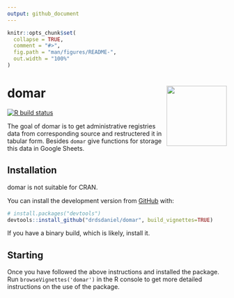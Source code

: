 ```yaml
---
output: github_document
---
```


<!-- README.md is generated from README.Rmd. Please edit that file -->

```r
knitr::opts_chunk$set(
  collapse = TRUE,
  comment = "#>",
  fig.path = "man/figures/README-",
  out.width = "100%"
)
```

# domar <img src='man/figures/logo.png' align="right" height="138" />

<!-- badges: start -->
[![R build status](https://github.com/drdsdaniel/domar/workflows/R-CMD-check/badge.svg)](https://github.com/drdsdaniel/domar/actions)
<!-- badges: end -->

The goal of domar is to get administrative registries data from corresponding source and restructered it in tabular form. Besides `domar` give functions for storage this data in Google Sheets.

## Installation

domar is not suitable for CRAN.

You can install the development version from [GitHub](https://github.com/) with:

``` r
# install.packages("devtools")
devtools::install_github("drdsdaniel/domar", build_vignettes=TRUE)
```

If you have a binary build, which is likely, install it.

## Starting

Once you have followed the above instructions and installed the package. Run `browseVignettes('domar')` in the R console to get more detailed instructions on the use of the package.

<!-- Asegurate de tener una sola instancia corriendo al mismo tiempo en el cron. O aún mejor, que cada instancia sea la que crea un nuevo cron al salir -->
